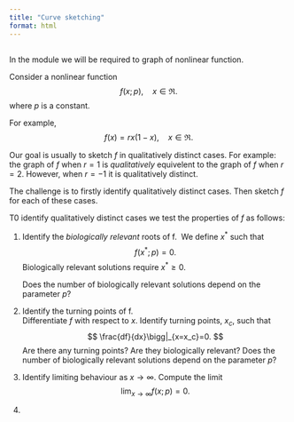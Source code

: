 ```yaml
---
title: "Curve sketching"
format: html
---
```


## 

In the module we will be required to graph of nonlinear function.

Consider a nonlinear function 
$$
f(x;p), \quad x \in \Re.
$$
where $p$ is a constant.


For example, 
$$
f(x)=rx(1-x), \quad x \in \Re.
$$

Our goal is usually to sketch $f$ in qualitatively distinct cases. For example: the graph of $f$ when $r=1$ is *qualitatively* equivelent to the graph of $f$ when $r=2$. However, when $r=-1$ it is qualitatively distinct.

The challenge is to firstly identify qualitatively distinct cases. Then sketch $f$ for each of these cases.

T0 identify qualitatively distinct cases we test the properties of $f$ as follows:

1. Identify the *biologically relevant* roots of f. 
    We define $x^*$ such that
    $$ 
    f(x^*;p)=0.
    $$
    Biologically relevant solutions require $x^*\geq0$.

    Does the number of biologically relevant solutions depend on the parameter $p$?

2. Identify the turning points of f.    
   Differentiate $f$ with respect to $x$. Identify turning points, $x_c$, such that
   $$
        \frac{df}{dx}\bigg|_{x=x_c}=0.
   $$ 
   Are there any turning points?
   Are they biologically relevant?
   Does the number of biologically relevant solutions depend on the parameter $p$?

3. Identify limiting behaviour as $x\rightarrow \infty$. Compute the limit
$$
 \lim_{x\rightarrow \infty}f(x;p)=0.
$$
4. 









